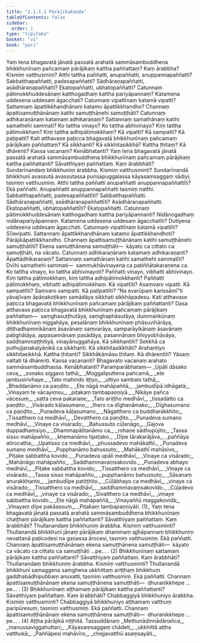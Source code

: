 ```yaml
---
title: "2.1.1.1 Pārājikakaṇḍa"
tableOfContents: false
sidebar:
  order: 1
type: "tipitaka"
basket: "vi"
book: "pari"
---
```



<DynamicBreadcrumb />

<Division number="201" book="pari" bookNo="5" page="96">

<Paragraph number="662" book="pari">
Yaṃ tena bhagavatā jānatā passatā arahatā sammāsambuddhena bhikkhunīnaṃ pañcamaṃ pārājikaṃ kattha paññattaṃ? Kaṃ ārabbha? Kismiṃ vatthusmiṃ? Atthi tattha paññatti, anupaññatti, anuppannapaññatti? Sabbatthapaññatti, padesapaññatti? Sādhāraṇapaññatti, asādhāraṇapaññatti? Ekatopaññatti, ubhatopaññatti? Catunnaṃ pātimokkhuddesānaṃ katthogadhaṃ kattha pariyāpannaṃ? Katamena uddesena uddesaṃ āgacchati? Catunnaṃ vipattīnaṃ katamā vipatti? Sattannaṃ āpattikkhandhānaṃ katamo āpattikkhandho? Channaṃ āpattisamuṭṭhānānaṃ katihi samuṭṭhānehi samuṭṭhāti? Catunnaṃ adhikaraṇānaṃ katamaṃ adhikaraṇaṃ? Sattannaṃ samathānaṃ katihi samathehi sammati? Ko tattha vinayo? Ko tattha abhivinayo? Kiṃ tattha pātimokkhaṃ? Kiṃ tattha adhipātimokkhaṃ? Kā vipatti? Kā sampatti? Kā paṭipatti? Kati atthavase paṭicca bhagavatā bhikkhunīnaṃ pañcamaṃ pārājikaṃ paññattaṃ? Kā sikkhanti? Kā sikkhitasikkhā? Kattha ṭhitaṃ? Kā dhārenti? Kassa vacanaṃ? Kenābhatanti?
</Paragraph>

</Division>
<Division number="202" book="pari" bookNo="5" page="96">

<Paragraph number="663" book="pari">
Yaṃ tena bhagavatā jānatā passatā arahatā sammāsambuddhena bhikkhunīnaṃ pañcamaṃ pārājikaṃ kattha paññattanti? Sāvatthiyaṃ paññattaṃ. Kaṃ ārabbhāti? Sundarīnandaṃ bhikkhuniṃ ārabbha. Kismiṃ vatthusminti? Sundarīnandā bhikkhunī avassutā avassutassa purisapuggalassa kāyasaṃsaggaṃ sādiyi, tasmiṃ vatthusmiṃ. Atthi tattha paññatti anupaññatti anuppannapaññattīti? Ekā paññatti. Anupaññatti anuppannapaññatti tasmiṃ natthi. Sabbatthapaññatti, padesapaññattīti? Sabbatthapaññatti. Sādhāraṇapaññatti, asādhāraṇapaññattīti? Asādhāraṇapaññatti. Ekatopaññatti, ubhatopaññattīti? Ekatopaññatti. Catunnaṃ pātimokkhuddesānaṃ katthogadhaṃ kattha pariyāpannanti? Nidānogadhaṃ nidānapariyāpannaṃ. Katamena uddesena uddesaṃ āgacchatīti? Dutiyena uddesena uddesaṃ āgacchati. Catunnaṃ vipattīnaṃ katamā vipattīti? Sīlavipatti. Sattannaṃ āpattikkhandhānaṃ katamo āpattikkhandhoti? Pārājikāpattikkhandho. Channaṃ āpattisamuṭṭhānānaṃ katihi samuṭṭhānehi samuṭṭhātīti? Ekena samuṭṭhānena samuṭṭhāti—  kāyato ca cittato ca samuṭṭhāti, na vācato. Catunnaṃ adhikaraṇānaṃ katamaṃ adhikaraṇanti? Āpattādhikaraṇaṃ? Sattannaṃ samathānaṃ katihi samathehi sammatīti? Dvīhi samathehi sammati—  sammukhāvinayena ca paṭiññātakaraṇena ca. Ko tattha vinayo, ko tattha abhivinayoti? Paññatti vinayo, vibhatti abhivinayo. Kiṃ tattha pātimokkhaṃ, kiṃ tattha adhipātimokkhanti? Paññatti pātimokkhaṃ, vibhatti adhipātimokkhaṃ. Kā vipattīti? Asaṃvaro vipatti. Kā sampattīti? Saṃvaro sampatti. Kā paṭipattīti? “Na evarūpaṃ karissāmī”ti yāvajīvaṃ āpāṇakoṭikaṃ samādāya sikkhati sikkhāpadesu. Kati atthavase paṭicca bhagavatā bhikkhunīnaṃ pañcamaṃ pārājikaṃ paññattanti? Dasa atthavase paṭicca bhagavatā bhikkhunīnaṃ pañcamaṃ pārājikaṃ paññattaṃ—  saṃghasuṭṭhutāya, saṃghaphāsutāya, dummaṅkūnaṃ bhikkhunīnaṃ niggahāya, pesalānaṃ bhikkhunīnaṃ phāsuvihārāya, diṭṭhadhammikānaṃ āsavānaṃ saṃvarāya, samparāyikānaṃ āsavānaṃ paṭighātāya, appasannānaṃ pasādāya, pasannānaṃ bhiyyobhāvāya, saddhammaṭṭhitiyā, vinayānuggahāya. Kā sikkhantīti? Sekkhā ca puthujjanakalyāṇikā ca sikkhanti. Kā sikkhitasikkhāti? Arahantiyo sikkhitasikkhā. Kattha ṭhitanti? Sikkhākāmāsu ṭhitaṃ. Kā dhārentīti? Yāsaṃ vattati tā dhārenti. Kassa vacananti? Bhagavato vacanaṃ arahato sammāsambuddhassa. Kenābhatanti? Paramparābhataṃ—
</Paragraph>

<Paragraph number="664" type="verses" book="pari">
_Upāli dāsako ceva,_  
_soṇako siggavo tathā;_  
_Moggaliputtena pañcamā,_  
_ete jambusirivhaye._  

</Paragraph>

<Paragraph number="665" type="verses" book="pari">
_Tato mahindo iṭṭiyo,_  
_uttiyo sambalo tathā;_  
_Bhaddanāmo ca paṇḍito._  

</Paragraph>

<Paragraph number="666" type="verses" book="pari">
_Ete nāgā mahāpaññā,_  
_jambudīpā idhāgatā;_  
_Vinayaṃ te vācayiṃsu,_  
_piṭakaṃ tambapaṇṇiyā._  

</Paragraph>

<Paragraph number="667" type="verses" book="pari">
_Nikāye pañca vācesuṃ,_  
_satta ceva pakaraṇe;_  
_Tato ariṭṭho medhāvī,_  
_tissadatto ca paṇḍito._  

</Paragraph>

<Paragraph number="668" type="verses" book="pari">
_Visārado kāḷasumano,_  
_thero ca dīghanāmako;_  
_Dīghasumano ca paṇḍito._  

</Paragraph>

<Paragraph number="669" type="verses" book="pari">
_Punadeva kāḷasumano,_  
_Nāgatthero ca buddharakkhito;_  
_Tissatthero ca medhāvī,_  
_Devatthero ca paṇḍito._  

</Paragraph>

<Paragraph number="670" type="verses" book="pari">
_Punadeva sumano medhāvī,_  
_Vinaye ca visārado;_  
_Bahussuto cūḷanāgo,_  
_Gajova duppadhaṃsiyo._  

</Paragraph>

<Paragraph number="671" type="verses" book="pari">
_Dhammapālitanāmo ca,_  
_rohaṇe sādhupūjito;_  
_Tassa sisso mahāpañño,_  
_khemanāmo tipeṭako._  

</Paragraph>

<Paragraph number="672" type="verses" book="pari">
_Dīpe tārakarājāva,_  
_paññāya atirocatha;_  
_Upatisso ca medhāvī,_  
_phussadevo mahākathī._  

</Paragraph>

<Paragraph number="673" type="verses" book="pari">
_Punadeva sumano medhāvī,_  
_Pupphanāmo bahussuto;_  
_Mahākathī mahāsivo,_  
_Piṭake sabbattha kovido._  

</Paragraph>

<Paragraph number="674" type="verses" book="pari">
_Punadeva upāli medhāvī,_  
_Vinaye ca visārado;_  
_Mahānāgo mahāpañño,_  
_Saddhammavaṃsakovido._  

</Paragraph>

<Paragraph number="675" type="verses" book="pari">
_Punadeva abhayo medhāvī,_  
_Piṭake sabbattha kovido;_  
_Tissatthero ca medhāvī,_  
_Vinaye ca visārado._  

</Paragraph>

<Paragraph number="676" type="verses" book="pari">
_Tassa sisso mahāpañño,_  
_pupphanāmo bahussuto;_  
_Sāsanaṃ anurakkhanto,_  
_jambudīpe patiṭṭhito._  

</Paragraph>

<Paragraph number="677" type="verses" book="pari">
_Cūḷābhayo ca medhāvī,_  
_vinaye ca visārado;_  
_Tissatthero ca medhāvī,_  
_saddhammavaṃsakovido._  

</Paragraph>

<Paragraph number="678" type="verses" book="pari">
_Cūḷadevo ca medhāvī,_  
_vinaye ca visārado;_  
_Sivatthero ca medhāvī,_  
_vinaye sabbattha kovido._  

</Paragraph>

<Paragraph number="679" type="verses" book="pari">
_Ete nāgā mahāpaññā,_  
_Vinayaññū maggakovidā;_  
_Vinayaṃ dīpe pakāsesuṃ,_  
_Piṭakaṃ tambapaṇṇiyāti. (1)_  

</Paragraph>

</Division>
<Division number="203" book="pari" bookNo="5" page="98">

<Paragraph number="680" book="pari">
Yaṃ tena bhagavatā jānatā passatā arahatā sammāsambuddhena bhikkhunīnaṃ chaṭṭhaṃ pārājikaṃ kattha paññattanti? Sāvatthiyaṃ paññattaṃ. Kaṃ ārabbhāti? Thullanandaṃ bhikkhuniṃ ārabbha. Kismiṃ vatthusminti? Thullanandā bhikkhunī jānaṃ pārājikaṃ dhammaṃ ajjhāpannaṃ bhikkhuniṃ nevattanā paṭicodesi na gaṇassa ārocesi, tasmiṃ vatthusmiṃ. Ekā paññatti. Channaṃ āpattisamuṭṭhānānaṃ ekena samuṭṭhānena samuṭṭhāti—  kāyato ca vācato ca cittato ca samuṭṭhāti …pe… . (2)
</Paragraph>

</Division>
<Division number="204" book="pari" bookNo="5" page="99">

<Paragraph number="681" book="pari">
Bhikkhunīnaṃ sattamaṃ pārājikaṃ kattha paññattanti? Sāvatthiyaṃ paññattaṃ. Kaṃ ārabbhāti? Thullanandaṃ bhikkhuniṃ ārabbha. Kismiṃ vatthusminti? Thullanandā bhikkhunī samaggena saṃghena ukkhittaṃ ariṭṭhaṃ bhikkhuṃ gaddhabādhipubbaṃ anuvatti, tasmiṃ vatthusmiṃ. Ekā paññatti. Channaṃ āpattisamuṭṭhānānaṃ ekena samuṭṭhānena samuṭṭhāti—  dhuranikkhepe …pe… . (3)
</Paragraph>

</Division>
<Division number="205" book="pari" bookNo="5" page="99">

<Paragraph number="682" book="pari">
Bhikkhunīnaṃ aṭṭhamaṃ pārājikaṃ kattha paññattanti? Sāvatthiyaṃ paññattaṃ. Kaṃ ārabbhāti? Chabbaggiyā bhikkhuniyo ārabbha. Kismiṃ vatthusminti? Chabbaggiyā bhikkhuniyo aṭṭhamaṃ vatthuṃ paripūresuṃ, tasmiṃ vatthusmiṃ. Ekā paññatti. Channaṃ āpattisamuṭṭhānānaṃ ekena samuṭṭhānena samuṭṭhāti—  dhuranikkhepe …pe… . (4)

</Paragraph>
</Division>

<Paragraph number="683" type="center" book="pari">
Aṭṭha pārājikā niṭṭhitā.



</Paragraph>

<Paragraph number="684" type="center" book="pari">
Tassuddānaṃ


</Paragraph>

<Paragraph number="685" type="verses" book="pari">
_Methunādinnādānañca,_  
_manussaviggahuttari;_  
_Kāyasaṃsaggaṃ chādeti,_  
_ukkhittā aṭṭha vatthukā;_  
_Paññāpesi mahāvīro,_  
_chejjavatthū asaṃsayāti._
</Paragraph>